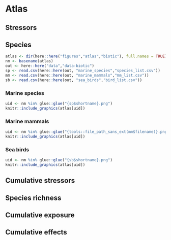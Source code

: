 # Atlas {#atlas}

## Stressors {#stratlas}

## Species {#spatlas}

```r
atlas <- dir(here::here("figures","atlas","biotic"), full.names = TRUE)
nm <- basename(atlas)
out <- here::here("data","data-biotic")
sp <- read.csv(here::here(out, "marine_species","species_list.csv"))
mm <- read.csv(here::here(out, "marine_mammals","mm_list.csv"))
sb <- read.csv(here::here(out, "sea_birds","bird_list.csv"))
```

### Marine species 

```r
uid <- nm %in% glue::glue("{sp$shortname}.png")
knitr::include_graphics(atlas[uid])
``` 

### Marine mammals

```r
uid <- nm %in% glue::glue("{tools::file_path_sans_ext(mm$filename)}.png")
knitr::include_graphics(atlas[uid])
``` 

### Sea birds 

```r
uid <- nm %in% glue::glue("{sb$shortname}.png")
knitr::include_graphics(atlas[uid])
``` 


## Cumulative stressors {#csatlas}

## Species richness {#rcatlas}

## Cumulative exposure {#exatlas}

## Cumulative effects {#ceaatlas}